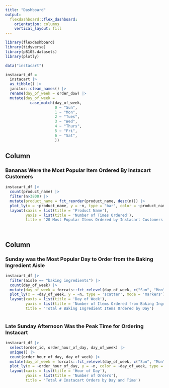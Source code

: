 ```yaml
---
title: "Dashboard"
output: 
  flexdashboard::flex_dashboard:
    orientation: columns
    vertical_layout: fill
---
```


```r
library(flexdashboard)
library(tidyverse)
library(p8105.datasets)
library(plotly)

data("instacart")

instacart_df = 
  instacart |> 
  as_tibble() |>
  janitor::clean_names() |> 
  rename(day_of_week = order_dow) |> 
  mutate(day_of_week = 
           case_match(day_of_week,
                      0 ~ "Sun",
                      1 ~ "Mon",
                      2 ~ "Tues",
                      3 ~ "Wed",
                      4 ~ "Thurs",
                      5 ~ "Fri",
                      6 ~ "Sat",
                      ))


```

Column {data-width=650}
-----------------------------------------------------------------------

### Bananas Were the Most Popular Item Ordered By Instacart Customers

```r
instacart_df |> 
  count(product_name) |> 
  filter(n>3800) |> 
  mutate(product_name = fct_reorder(product_name, desc(n))) |> 
  plot_ly(x = ~product_name, y = ~n, type = "bar", color = ~product_name, colors = "viridis") |> 
  layout(xaxis = list(title = 'Product Name'), 
         yaxis = list(title = 'Number of Times Ordered'),
         title = '20 Most Popular Items Ordered by Instacart Customers')

  
```

Column {data-width=350}
-----------------------------------------------------------------------

### Sunday was the Most Popular Day to Order from the Baking Ingredient Aisle
```r
instacart_df |> 
  filter(aisle == "baking ingredients") |> 
  count(day_of_week) |> 
  mutate(day_of_week = forcats::fct_relevel(day_of_week, c("Sun", "Mon", "Tues", "Wed", "Thurs", "Fri", "Sat"))) |> 
  plot_ly(x = ~day_of_week, y = ~n, type = 'scatter', mode = 'markers') |> 
  layout(xaxis = list(title = 'Day of Week'), 
         yaxis = list(title = 'Number of Items Ordered from Baking Ingredients Aisle'),
         title = 'Total # Baking Ingredient Items Ordered by Day')
  

```

### Late Sunday Afternoon Was the Peak Time for Ordering Instacart

```r
instacart_df |> 
  select(order_id, order_hour_of_day, day_of_week) |> 
  unique() |> 
  count(order_hour_of_day, day_of_week) |> 
  mutate(day_of_week = forcats::fct_relevel(day_of_week, c("Sun", "Mon", "Tues", "Wed", "Thurs", "Fri", "Sat"))) |> 
  plot_ly(x = ~order_hour_of_day, y = ~n, color = ~day_of_week, type = 'scatter', mode = 'lines', colors = "viridis") |> 
  layout(xaxis = list(title = 'Hour of Day'), 
         yaxis = list(title = 'Number of Orders'),
         title = 'Total # Instacart Orders by Day and Time')

```

